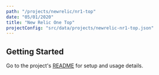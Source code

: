 ```yaml
---
path: "/projects/newrelic/nr1-top"
date: "05/01/2020"
title: "New Relic One Top"
projectConfig: "src/data/projects/newrelic-nr1-top.json"
---
```


## Getting Started

Go to the project's [README](https://github.com/newrelic/nr1-top#readme) for setup and usage details.





